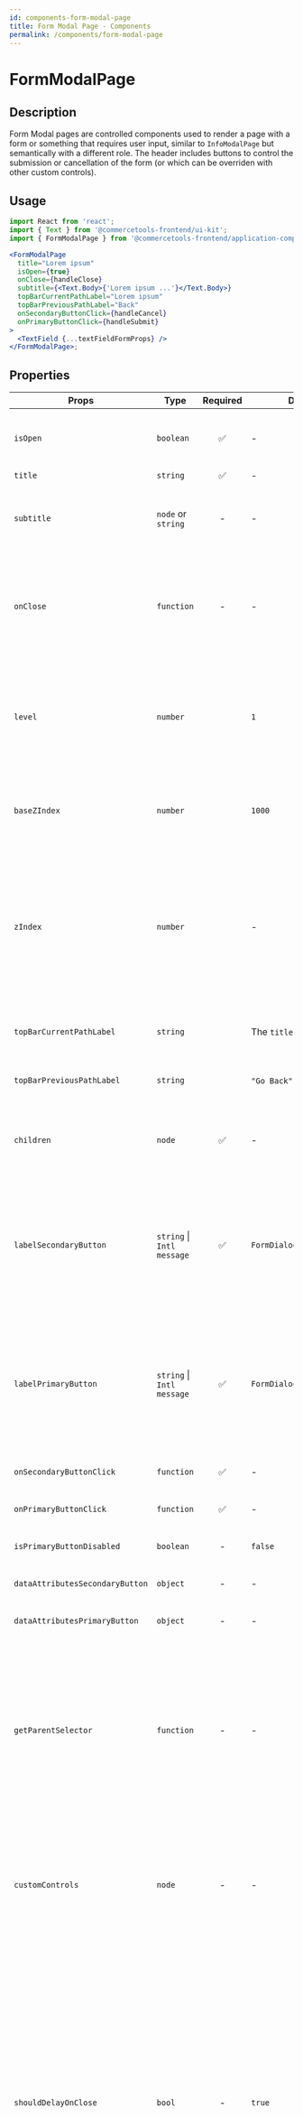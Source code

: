 ```yaml
---
id: components-form-modal-page
title: Form Modal Page - Components
permalink: /components/form-modal-page
---
```


# FormModalPage


<FormModalPageExample />

## Description

Form Modal pages are controlled components used to render a page with a form or something that requires user input, similar to `InfoModalPage` but semantically with a different role. The header includes buttons to control the submission or cancellation of the form (or which can be overriden with other custom controls).

## Usage

```jsx
import React from 'react';
import { Text } from '@commercetools-frontend/ui-kit';
import { FormModalPage } from '@commercetools-frontend/application-components';

<FormModalPage
  title="Lorem ipsum"
  isOpen={true}
  onClose={handleClose}
  subtitle={<Text.Body>{'Lorem ipsum ...'}</Text.Body>}
  topBarCurrentPathLabel="Lorem ipsum"
  topBarPreviousPathLabel="Back"
  onSecondaryButtonClick={handleCancel}
  onPrimaryButtonClick={handleSubmit}
>
  <TextField {...textFieldFormProps} />
</FormModalPage>;
```

## Properties

| Props                           | Type                       | Required | Default                   | Description                                                                                                                                                                                                                                                                                                                                                                                                                                                                                             |
| ------------------------------- | -------------------------- | :------: | ------------------------- | ------------------------------------------------------------------------------------------------------------------------------------------------------------------------------------------------------------------------------------------------------------------------------------------------------------------------------------------------------------------------------------------------------------------------------------------------------------------------------------------------------- |
| `isOpen`                        | `boolean`                  |    ✅    | -                         | Indicates whether the page is open or closed. The parent component needs to manage this state.                                                                                                                                                                                                                                                                                                                                                                                                          |
| `title`                         | `string`                   |    ✅    | -                         | The title of the page.                                                                                                                                                                                                                                                                                                                                                                                                                                                                                  |
| `subtitle`                      | `node` or `string`         |    -     | -                         | The subtitle of the page, usually a React component. If a string is passed, it's rendered as a paragraph.                                                                                                                                                                                                                                                                                                                                                                                               |
| `onClose`                       | `function`                 |    -     | -                         | Called when the page closes (click on overlay, click on close button, press ESC). If the function is not provided, the page cannot be closed by any of the listed options.                                                                                                                                                                                                                                                                                                                              |
| `level`                         | `number`                   |          | `1`                       | The level indicates the stack position of the modal page, progressivelly increasing the `z-index` position (combined with the `baseZIndex`) as well as the spacing from the left side of the page.                                                                                                                                                                                                                                                                                                      |
| `baseZIndex`                    | `number`                   |          | `1000`                    | The base `z-index` value to be applied to the overlay container, incremented by `1` according to the `level` prop.                                                                                                                                                                                                                                                                                                                                                                                      |
| `zIndex`                        | `number`                   |          | -                         | The `z-index` value to be applied to the overlay container. This value overrides the normal `z-index` value calculated from the `baseZIndex` and `level` props. If you provide this value, you would need to take care of providing a proper `z-index` based on the stacked level.                                                                                                                                                                                                                      |
| `topBarCurrentPathLabel`        | `string`                   |          | The `title` prop          | The label to appear as the current path of the top bar of the modal                                                                                                                                                                                                                                                                                                                                                                                                                                     |
| `topBarPreviousPathLabel`       | `string`                   |          | `"Go Back"` (translated)  | The label to appear as the previous path of the top bar of the modal                                                                                                                                                                                                                                                                                                                                                                                                                                    |
| `children`                      | `node`                     |    ✅    | -                         | Content rendered within the page. If the content is long in height (depending on the screen size) a scrollbar will appear.                                                                                                                                                                                                                                                                                                                                                                              |
| `labelSecondaryButton`          | `string` \| `Intl message` |    ✅    | `FormDialog.Intl.cancel`  | The label for the secondary button as a string, or as an intl-like message (`{ id, defaultMessage }`). The `FormDialog` exposes a static object `Intl` containing some common intl messages that are already translated                                                                                                                                                                                                                                                                                 |
| `labelPrimaryButton`            | `string` \| `Intl message` |    ✅    | `FormDialog.Intl.confirm` | The label for the primary button as a string, or as an intl-like message (`{ id, defaultMessage }`). The `FormDialog` exposes a static object `Intl` containing some common intl messages that are already translated                                                                                                                                                                                                                                                                                   |
| `onSecondaryButtonClick`        | `function`                 |    ✅    | -                         | Called when the secondary button is clicked                                                                                                                                                                                                                                                                                                                                                                                                                                                             |
| `onPrimaryButtonClick`          | `function`                 |    ✅    | -                         | Called when the primary button is clicked                                                                                                                                                                                                                                                                                                                                                                                                                                                               |
| `isPrimaryButtonDisabled`       | `boolean`                  |    -     | `false`                   | Indicates whether primary button is disabled or not                                                                                                                                                                                                                                                                                                                                                                                                                                                     |
| `dataAttributesSecondaryButton` | `object`                   |    -     | -                         | Use this prop to pass `data-` attributes to the secondary button                                                                                                                                                                                                                                                                                                                                                                                                                                        |
| `dataAttributesPrimaryButton`   | `object`                   |    -     | -                         | Use this prop to pass `data-` attributes to the primary button                                                                                                                                                                                                                                                                                                                                                                                                                                          |
| `getParentSelector`             | `function`                 |    -     | -                         | The function should return an HTML element that will be used as the parent container to hold the modal DOM tree. If no function is provided, it's expected that an HTML element with the `id="parent-container"` is present in the DOM. In `NODE_ENV=test` environment, the default HTML element is `body`.                                                                                                                                                                                             |
| `customControls`                | `node`                     |    -     | -                         | Pass a React.Node.js to be used in place of the pre-determined controls. This can be useful if you need actions other than Cancel & Confirm, or other types of buttons, while keeping the same modal header layout                                                                                                                                                                                                                                                                                      |
| `shouldDelayOnClose`            | `bool`                     |    -     | `true`                    | Sets whether the ModalPage should delay calling its `onClose` function to allow the closing animation time to finish. This can be turned off if the developer is controlling the ModalPage only through the `isOpen` prop, and not abruptly mounting/unmounting it or one of its parent elements. You might also want to turn this off to display a Prompt (e.g. to save changes) on the ModalPage before navigating out of it, as this option makes the Modal close itself before `onClose` is called. |

> NOTE: If `customControls` are passed, the `on*Click` props will no longer be required, and among with the `label*Button`, `isPrimaryButtonDisabled` and `dataAttributes*` props will no longer have any effect.

## Static Properties

### `FormModalPage.Intl`

Exposes common intl messages to be used for the secondary/primary buttons

```js
FormModalPage.Intl.cancel;
FormModalPage.Intl.confirm;
// ...
```
